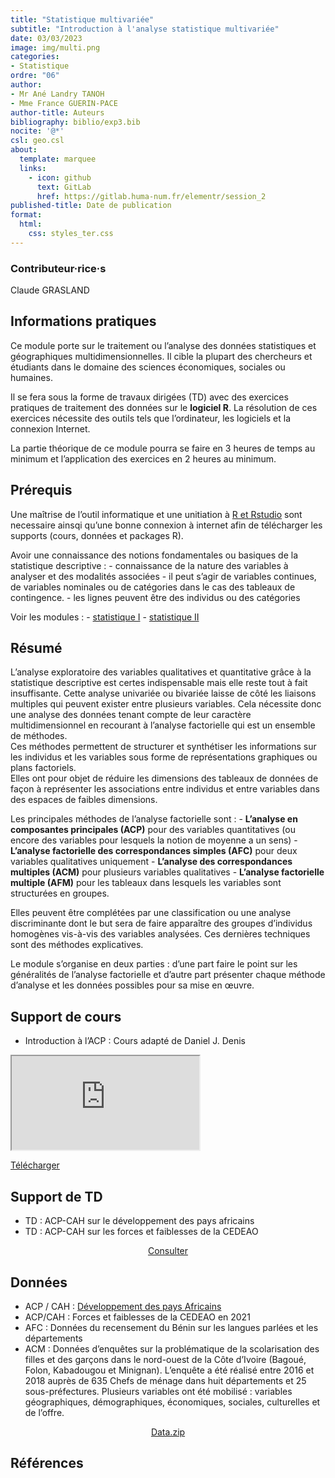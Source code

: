 ```yaml
---
title: "Statistique multivariée"
subtitle: "Introduction à l'analyse statistique multivariée"
date: 03/03/2023
image: img/multi.png
categories: 
- Statistique
ordre: "06" 
author: 
- Mr Ané Landry TANOH
- Mme France GUERIN-PACE
author-title: Auteurs
bibliography: biblio/exp3.bib
nocite: '@*'
csl: geo.csl
about:
  template: marquee
  links:
    - icon: github
      text: GitLab
      href: https://gitlab.huma-num.fr/elementr/session_2
published-title: Date de publication 
format:
  html: 
    css: styles_ter.css
---
```


::: {#contrib}
### Contributeur·rice·s

Claude GRASLAND
:::

## <i class="bi bi-info-circle"></i> Informations pratiques

Ce module porte sur le traitement ou l'analyse des données statistiques et géographiques multidimensionnelles. Il cible la plupart des chercheurs et étudiants dans le domaine des sciences économiques, sociales ou humaines.

Il se fera sous la forme de travaux dirigées (TD) avec des exercices pratiques de traitement des données sur le **logiciel R**. La résolution de ces exercices nécessite des outils tels que l'ordinateur, les logiciels et la connexion Internet.

La partie théorique de ce module pourra se faire en 3 heures de temps au minimum et l'application des exercices en 2 heures au minimum.

## <i class="bi bi-ui-checks-grid"></i> Prérequis

Une maîtrise de l'outil informatique et une unitiation à [R et Rstudio](out1_r.qmd) sont necessaire ainsqi qu'une bonne connexion à internet afin de télécharger les supports (cours, données et packages R).

Avoir une connaissance des notions fondamentales ou basiques de la statistique descriptive : - connaissance de la nature des variables à analyser et des modalités associées - il peut s'agir de variables continues, de variables nominales ou de catégories dans le cas des tableaux de contingence. - les lignes peuvent être des individus ou des catégories

Voir les modules : - [statistique I](exp1_uni.qmd) - [statistique II](exp2_biv.qmd)

## <i class="bi bi-bookmark"></i> Résumé

L'analyse exploratoire des variables qualitatives et quantitative grâce à la statistique descriptive est certes indispensable mais elle reste tout à fait insuffisante. Cette analyse univariée ou bivariée laisse de côté les liaisons multiples qui peuvent exister entre plusieurs variables. Cela nécessite donc une analyse des données tenant compte de leur caractère multidimensionnel en recourant à l'analyse factorielle qui est un ensemble de méthodes.\
Ces méthodes permettent de structurer et synthétiser les informations sur les individus et les variables sous forme de représentations graphiques ou plans factoriels.\
Elles ont pour objet de réduire les dimensions des tableaux de données de façon à représenter les associations entre individus et entre variables dans des espaces de faibles dimensions.

Les principales méthodes de l'analyse factorielle sont : - **L'analyse en composantes principales (ACP)** pour des variables quantitatives (ou encore des variables pour lesquels la notion de moyenne a un sens) - **L'analyse factorielle des correspondances simples (AFC)** pour deux variables qualitatives uniquement - **L'analyse des correspondances multiples (ACM)** pour plusieurs variables qualitatives - **L'analyse factorielle multiple (AFM)** pour les tableaux dans lesquels les variables sont structurées en groupes.

Elles peuvent être complétées par une classification ou une analyse discriminante dont le but sera de faire apparaître des groupes d'individus homogènes vis-à-vis des variables analysées. Ces dernières techniques sont des méthodes explicatives.

Le module s'organise en deux parties : d'une part faire le point sur les généralités de l'analyse factorielle et d'autre part présenter chaque méthode d'analyse et les données possibles pour sa mise en œuvre.

## <i class="bi bi-person-video3"></i> Support de cours

-   Introduction à l'ACP : Cours adapté de Daniel J. Denis

<object class="slide" data="support/introR_seance2_diapo.pdf" type="application/pdf">

<iframe class="slide" src="https://meghan.rbind.io/slides/neair/neair.html#/title-slide">

</iframe>

::: {#url}
<i class="bi bi-cloud-arrow-down-fill"></i> [Télécharger</i>]()
:::

</object>

## <i class="bi bi-person-video3"></i> Support de TD

-   TD : ACP-CAH sur le développement des pays africains
-   TD : ACP-CAH sur les forces et faiblesses de la CEDEAO

<center><a href="" class="btn btn-warning" role="button" aria-disabled="true"><i class="bi bi-eye"></i> Consulter</a></center>

## <i class="bi bi-clipboard-data"></i> Données

-   ACP / CAH : [Développement des pays Africains](../donnees/dev_afric_2018.qmd)
-   ACP/CAH : Forces et faiblesses de la CEDEAO en 2021
-   AFC : Données du recensement du Bénin sur les langues parlées et les départements
-   ACM : Données d'enquêtes sur la problématique de la scolarisation des filles et des garçons dans le nord-ouest de la Côte d'Ivoire (Bagoué, Folon, Kabadougou et Minignan). L'enquête a été réalisé entre 2016 et 2018 auprès de 635 Chefs de ménage dans huit départements et 25 sous-préfectures. Plusieurs variables ont été mobilisé : variables géographiques, démographiques, économiques, sociales, culturelles et de l'offre.

<center><a href="" class="btn btn-info" role="button" aria-disabled="true"><i class="bi bi-cloud-arrow-down"></i> Data.zip</a></center>

## <i class="bi bi-file-earmark-text"></i> Références

::: {#refs}
:::
